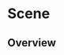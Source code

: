 
<Meta of={SceneStories} />

# Scene

<ResourceLinks
  sourceCode="https://github.com/cultureamp/kaizen-design-system/tree/main/packages/components/src/Illustration/Scene"
  className="!mb-8"
/>


<Installation
  installCommand="yarn add @kaizen/components"
/>

## Overview

<Canvas of={SceneStories.Playground} />
<Controls of={SceneStories.Playground} />

<Canvas of={Stickersheets.StickerSheetDefault} />
